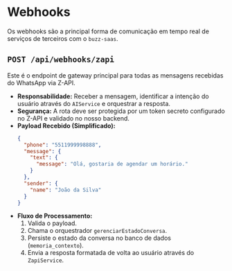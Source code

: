 # Webhooks

Os webhooks são a principal forma de comunicação em tempo real de serviços de terceiros com o `buzz-saas`.

## `POST /api/webhooks/zapi`

Este é o endpoint de gateway principal para todas as mensagens recebidas do WhatsApp via Z-API.

-   **Responsabilidade:** Receber a mensagem, identificar a intenção do usuário através do `AIService` e orquestrar a resposta.
-   **Segurança:** A rota deve ser protegida por um token secreto configurado no Z-API e validado no nosso backend.
-   **Payload Recebido (Simplificado):**
    ```json
    {
      "phone": "5511999998888",
      "message": {
        "text": {
          "message": "Olá, gostaria de agendar um horário."
        }
      },
      "sender": {
        "name": "João da Silva"
      }
    }
    ```
-   **Fluxo de Processamento:**
    1.  Valida o payload.
    2.  Chama o orquestrador `gerenciarEstadoConversa`.
    3.  Persiste o estado da conversa no banco de dados (`memoria_contexto`).
    4.  Envia a resposta formatada de volta ao usuário através do `ZapiService`. 